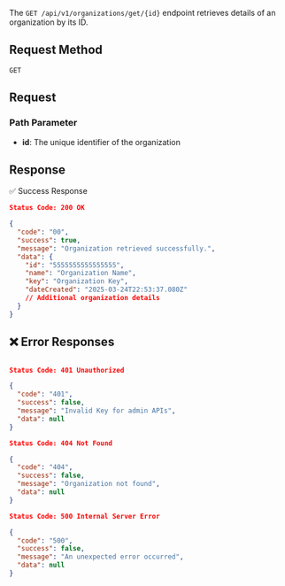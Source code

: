 The `GET /api/v1/organizations/get/{id}` endpoint retrieves details of an organization by its ID.

## **Request Method**
`GET`

## Request
### **Path Parameter**

- **id**: The unique identifier of the organization

## Response

✅ Success Response

```json
Status Code: 200 OK

{
  "code": "00",
  "success": true,
  "message": "Organization retrieved successfully.",
  "data": {
    "id": "5555555555555555",
    "name": "Organization Name",
    "key": "Organization Key",
    "dateCreated": "2025-03-24T22:53:37.080Z"
    // Additional organization details
  }
}
```

## ❌ Error Responses

```json

Status Code: 401 Unauthorized

{
  "code": "401",
  "success": false,
  "message": "Invalid Key for admin APIs",
  "data": null
}

Status Code: 404 Not Found

{
  "code": "404",
  "success": false,
  "message": "Organization not found",
  "data": null
}

Status Code: 500 Internal Server Error

{
  "code": "500",
  "success": false,
  "message": "An unexpected error occurred",
  "data": null
}

